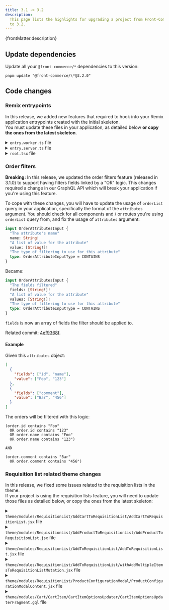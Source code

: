 ```yaml
---
title: 3.1 -> 3.2
description:
  This page lists the highlights for upgrading a project from Front-Commerce 3.1
  to 3.2.
---
```



<p>{frontMatter.description}</p>

## Update dependencies

Update all your `@front-commerce/*` dependencies to this version:

```shell
pnpm update "@front-commerce/\*@3.2.0"
```

## Code changes

### Remix entrypoints

In this release, we added new features that required to hook into your Remix
application entrypoints created with the initial skeleton.<br /> You must update
these files in your application, as detailed below **or copy the ones from the
latest skeleton**.

<details>
  <summary><code>entry.worker.ts</code> file</summary>

```diff
diff --git a/app/entry.worker.ts b/app/entry.worker.ts
index 84d71494..62c36c4c 100644
--- a/app/entry.worker.ts
+++ b/app/entry.worker.ts
@@ -1,4 +1,6 @@
 /// <reference lib="WebWorker" />
+import type { WorkerDataFunctionArgs } from '@remix-pwa/sw'
+import { synchronizeStorefrontContentFromResponse } from 'theme/modules/StorefrontContent/serviceWorker'

 export type {}
 declare let self: ServiceWorkerGlobalScope
@@ -10,3 +12,14 @@ self.addEventListener('install', (event: ExtendableEvent) => {
 self.addEventListener('activate', (event: ExtendableEvent) => {
     event.waitUntil(self.clients.claim())
 })
+
+export const defaultFetchHandler = async ({ request }: WorkerDataFunctionArgs) => {
+    const response = await fetch(request)
+    if (!response.ok) {
+        return response
+    }
+
+    synchronizeStorefrontContentFromResponse(response, self.clients)
+
+    return response
+}
diff --git a/app/theme/layouts/GenericLayout.jsx b/app/theme/layouts/GenericLayout.jsx
index 398d02c2..9825d487 100644
```

</details>
<details>
  <summary><code>entry.server.ts</code> file</summary>

```diff
diff --git a/app/entry.server.tsx b/app/entry.server.tsx
index bdb7e77a..4ece0e63 100644
--- a/app/entry.server.tsx
+++ b/app/entry.server.tsx
@@ -5,7 +5,7 @@
  */

 import { PassThrough } from 'node:stream'
-import type { EntryContext } from '@remix-run/node'
+import type { AppLoadContext, DataFunctionArgs, EntryContext } from '@remix-run/node'
 import { RemixServer } from '@remix-run/react'
 import isbot from 'isbot'
 import { renderToPipeableStream } from 'react-dom/server'
@@ -13,6 +13,7 @@ import { FrontCommerceServer } from '@front-commerce/remix/react'
 import prepareV2ServerRenderedApp from '@front-commerce/compat/apollo/prepareV2ServerRenderedApp'
 import { loadTranslationMessages } from '@front-commerce/core'
 import appManifest from '~/manifest'
+import { transformBrowserResponse, transformDataResponse, transformBotResponse } from '@front-commerce/remix'

 const ABORT_DELAY = 5_000

@@ -20,14 +21,15 @@ export default async function handleRequest(
     request: Request,
     responseStatusCode: number,
     responseHeaders: Headers,
-    remixContext: EntryContext
+    remixContext: EntryContext,
+    loadContext: AppLoadContext
 ) {
     const shop = remixContext.staticHandlerContext.loaderData.root.shop
     const messages = await loadTranslationMessages(shop.locale)

     return isbot(request.headers.get('user-agent'))
-        ? handleBotRequest(request, responseStatusCode, responseHeaders, remixContext, messages)
-        : handleBrowserRequest(request, responseStatusCode, responseHeaders, remixContext, messages)
+        ? handleBotRequest(request, responseStatusCode, responseHeaders, remixContext, loadContext, messages)
+        : handleBrowserRequest(request, responseStatusCode, responseHeaders, remixContext, loadContext, messages)
 }

 function handleBotRequest(
@@ -35,6 +37,7 @@ function handleBotRequest(
     responseStatusCode: number,
     responseHeaders: Headers,
     remixContext: EntryContext,
+    loadContext: AppLoadContext,
     messages: Record<string, string>
 ) {
  return new Promise(async (resolve, reject) => {
    const { pipe, abort } = renderToPipeableStream(
      await prepareV2ServerRenderedApp(
        <FrontCommerceServer
+         context={loadContext.frontCommerce}
          remixContext={remixContext}
          messages={messages}
        >
@@ -52,12 +55,12 @@ function handleBotRequest(

                     responseHeaders.set('Content-Type', 'text/html')

-                    resolve(
-                        new Response(body, {
-                            headers: responseHeaders,
-                            status: responseStatusCode,
-                        })
-                    )
+                    const response = new Response(body, {
+                        headers: responseHeaders,
+                        status: responseStatusCode,
+                    })
+                    transformBotResponse(response, loadContext.frontCommerce)
+                    resolve(response)

                     pipe(body)
                 },
@@ -80,6 +83,7 @@ function handleBrowserRequest(
     responseStatusCode: number,
     responseHeaders: Headers,
     remixContext: EntryContext,
+    loadContext: AppLoadContext,
     messages: Record<string, string>
 ) {
  return new Promise(async (resolve, reject) => {
    const { pipe, abort } = renderToPipeableStream(
      await prepareV2ServerRenderedApp(
        <FrontCommerceServer
+         context={loadContext.frontCommerce}
          remixContext={remixContext}
          messages={messages}
        >
@@ -97,12 +101,12 @@ function handleBrowserRequest(

                     responseHeaders.set('Content-Type', 'text/html')

-                    resolve(
-                        new Response(body, {
-                            headers: responseHeaders,
-                            status: responseStatusCode,
-                        })
-                    )
+                    const response = new Response(body, {
+                        headers: responseHeaders,
+                        status: responseStatusCode,
+                    })
+                    transformBrowserResponse(response, loadContext.frontCommerce)
+                    resolve(response)

                     pipe(body)
                 },
@@ -119,3 +123,8 @@ function handleBrowserRequest(
         setTimeout(abort, ABORT_DELAY)
     })
 }
+
+export function handleDataRequest(response: Response, { context }: DataFunctionArgs) {
+    transformDataResponse(response, context.frontCommerce)
+    return response
+}
```

</details>
<details>
  <summary><code>root.tsx</code> file</summary>

```diff
diff --git a/skeleton/app/root.tsx b/skeleton/app/root.tsx
index 71936d5a1..a28dcf87e 100644
--- a/skeleton/app/root.tsx
+++ b/skeleton/app/root.tsx
@@ -1,7 +1,7 @@
 import { CompatScripts } from "@front-commerce/compat/CompatProvider";
 import { FrontCommerceApp } from "@front-commerce/remix";
 import { generateMetas, json } from "@front-commerce/remix/node";
-import { useLoaderData } from "@front-commerce/remix/react";
+import { FrontCommerceScripts } from "@front-commerce/remix/react";
 import { cssBundleHref } from "@remix-run/css-bundle";
 import type {
   LinksFunction,
@@ -73,8 +73,6 @@ export const meta: MetaFunction = (args) => {
 };

 export default function App() {
-  const { process } = useLoaderData<typeof loader>();
-
   useSWEffect();

   const navigation = useNavigation();
@@ -93,11 +91,7 @@ export default function App() {
         <ScrollRestoration />
         <Scripts />
         <LiveReload />
-        <script
-          dangerouslySetInnerHTML={{
-            __html: `window.process = ${JSON.stringify(process)}`,
-          }}
-        />
+        <FrontCommerceScripts />
         <CompatScripts />
       </body>
     </html>
```

</details>

### Order filters

**Breaking:** In this release, we updated the order filters feature (released in
3.1.0) to support having filters fields linked by a "OR" logic. This changes
required a change in our GraphQL API which will break your application if you're
using this feature.

To cope with these changes, you will have to update the usage of `orderList`
query in your application, specifically the format of the `attributes` argument.
You should check for all components and / or routes you're using `orderList`
query from, and fix the usage of `attributes` argument:

```graphql
input OrderAttributesInput {
  "The attribute's name"
  name: String!
  "A list of value for the attribute"
  value: [String!]!
  "The type of filtering to use for this attribute"
  type: OrderAttributeInputType = CONTAINS
}
```

Became:

```graphql
input OrderAttributesInput {
  "The fields filtered"
  fields: [String!]!
  "A list of value for the attribute"
  values: [String!]!
  "The type of filtering to use for this attribute"
  type: OrderAttributeInputType = CONTAINS
}
```

`fields` is now an array of fields the filter should be applied to.

Related commit:
[4ef9368f](https://gitlab.blackswift.cloud/front-commerce/front-commerce/-/commit/4ef9368fcaab568c4a2053cc1b3dec69c69e20e6).

#### Example

Given this `attributes` object:

```json
[
  {
    "fields": ["id", "name"],
    "value": ["Foo", "123"]
  },
  {
    "fields": ["comment"],
    "value": ["Bar", "456"]
  }
]
```

The orders will be filtered with this logic:

```
(order.id contains "Foo"
  OR order.id contains "123"
  OR order.name contains "Foo"
  OR order.name contains "123")

AND

(order.comment contains "Bar"
  OR order.comment contains "456")
```

### Requisition list related theme changes

<SinceVersion tag="3.2.7" />

In this release, we fixed some issues related to the requisition lists in the
theme.<br />If your project is using the requisition lists feature, you will
need to update those files as detailed below, or copy the ones from the latest
skeleton:

<details>
  <summary><code>theme/modules/RequisitionList/AddCartToRequisitionList/AddCartToRequisitionList.jsx</code> file</summary>

```diff
diff --git a/theme/modules/RequisitionList/AddCartToRequisitionList/AddCartToRequisitionList.jsx b/theme/modules/RequisitionList/AddCartToRequisitionList/AddCartToRequisitionList.jsx
index 3d7bcfc99..6c039d270 100644
--- a/theme/modules/RequisitionList/AddCartToRequisitionList/AddCartToRequisitionList.jsx
+++ b/theme/modules/RequisitionList/AddCartToRequisitionList/AddCartToRequisitionList.jsx
@@ -2,6 +2,7 @@ import { useMemo } from "react";
 import PropTypes from "prop-types";
 import AddToRequisitionList from "theme/modules/RequisitionList/AddToRequisitionList";
 import { resolveSelectedOptions } from "theme/pages/Product/useSelectedProductWithConfigurableOptions";
+import { resolveSelectedBundleOptions } from "theme/pages/Product/useSelectedProductWithBundleOptions";
 import {
   productPropTypes,
   selectedConfigurableOptionsPropTypes,
@@ -11,7 +12,7 @@ import {
 const AddCartToRequisitionList = ({ id = "cart", cart, size }) => {
   const cartItems = cart.items;
   const items = useMemo(() => {
-    return cartItems.map(({ product, options, qty }) => {
+    return cartItems.map(({ product, options, bundleOptions, qty }) => {
       const productOptions = product.options?.map((option) => ({
         id: option.attribute.id,
         label: option.attribute.label,
@@ -23,6 +24,10 @@ const AddCartToRequisitionList = ({ id = "cart", cart, size }) => {
           product.options,
           options
         ),
+        selectedBundleOptions: resolveSelectedBundleOptions(
+          product.bundleOptions,
+          bundleOptions
+        ),
         quantity: qty,
       };
     });
```

</details>

<details>
  <summary><code>theme/modules/RequisitionList/AddProductToRequisitionList/AddProductToRequisitionList.jsx</code> file</summary>

```diff
diff --git a/theme/modules/RequisitionList/AddProductToRequisitionList/AddProductToRequisitionList.jsx b/theme/modules/RequisitionList/AddProductToRequisitionList/AddProductToRequisitionList.jsx
index 0e5cc0958..d73bde2aa 100644
--- a/theme/modules/RequisitionList/AddProductToRequisitionList/AddProductToRequisitionList.jsx
+++ b/theme/modules/RequisitionList/AddProductToRequisitionList/AddProductToRequisitionList.jsx
@@ -34,6 +34,10 @@ const AddProductToRequisitionList = ({
       showOptionsModalIfNotFullyConfigured={
         showOptionsModalIfNotFullyConfigured
       }
+      redirectOnAddToRequisitionList={
+        // URL to the bundle product
+        product.bundleOptions?.length ? `/product/${product.sku}` : null
+      }
     />
   );
 };
```

</details>

<details>
  <summary><code>theme/modules/RequisitionList/AddToRequisitionList/AddToRequisitionList.jsx</code> file</summary>

```diff
diff --git a/theme/modules/RequisitionList/AddToRequisitionList/AddToRequisitionList.jsx b/theme/modules/RequisitionList/AddToRequisitionList/AddToRequisitionList.jsx
index 13efd3b41..a79e5b025 100644
--- a/theme/modules/RequisitionList/AddToRequisitionList/AddToRequisitionList.jsx
+++ b/theme/modules/RequisitionList/AddToRequisitionList/AddToRequisitionList.jsx
@@ -5,6 +5,7 @@ import Icon from "theme/components/atoms/Icon";
 import SelectMenu from "theme/components/molecules/SelectMenu";
 import messages from "theme/modules/RequisitionList/AddToRequisitionList/AddToRequisitionListMessages";
 import { useIntl } from "react-intl";
+import { useNavigate } from "@remix-run/react";

 /** @type {import('./EnhanceAddToRequisitionList').BaseComponent} */
 const AddToRequisitionList = ({
@@ -22,11 +23,24 @@ const AddToRequisitionList = ({
   addToRequisitionListError,
   newRequisitionListModal,
   showOptionsModalIfNotFullyConfigured,
+  redirectOnAddToRequisitionList,
   productConfigurationModal,
 }) => {
   const intl = useIntl();
   const [isRequisitionListMenuOpen, setIsRequisitionListMenuOpen] =
     useState(false);
+  const navigate = useNavigate();
+
+  const shouldRedirect =
+    showOptionsModalIfNotFullyConfigured &&
+    isRequisitionListMenuOpen &&
+    redirectOnAddToRequisitionList;
+
+  useEffect(() => {
+    if (shouldRedirect) {
+      navigate(redirectOnAddToRequisitionList);
+    }
+  }, [shouldRedirect]);

   const selectItems = useMemo(() => {
     if (!requisitionLists) {
```

</details>

<details>
  <summary><code>theme/modules/RequisitionList/AddToRequisitionList/withAddMultipleItemsToRequisitionListMutation.jsx</code> file</summary>

```diff
diff --git a/theme/modules/RequisitionList/AddToRequisitionList/withAddMultipleItemsToRequisitionListMutation.jsx b/theme/modules/RequisitionList/AddToRequisitionList/withAddMultipleItemsToRequisitionListMutation.jsx
index ff92ad7e1..e0ca0580e 100644
--- a/theme/modules/RequisitionList/AddToRequisitionList/withAddMultipleItemsToRequisitionListMutation.jsx
+++ b/theme/modules/RequisitionList/AddToRequisitionList/withAddMultipleItemsToRequisitionListMutation.jsx
@@ -75,20 +75,29 @@ const withAddMultipleItemsToRequisitionListMutation =
               }) => ({
                 sku: product.sku,
                 quantity,
-                selectedConfigurableOptions: Object.entries(
-                  selectedConfigurableOptions
-                ).map(([option_id, option_value]) => ({
-                  option_id,
-                  option_value,
-                })),
-                selectedBundleOptions: Object.entries(
-                  selectedBundleOptions
-                ).map(([option_id, { quantity, values }]) => {
-                  return {
-                    option_id,
-                    option_values: values.map((value) => ({ quantity, value })),
-                  };
-                }),
+                selectedConfigurableOptions:
+                  Object.keys(selectedConfigurableOptions || {}).length > 0
+                    ? Object.entries(selectedConfigurableOptions).map(
+                        ([option_id, option_value]) => ({
+                          option_id,
+                          option_value,
+                        })
+                      )
+                    : undefined,
+                selectedBundleOptions:
+                  Object.keys(selectedBundleOptions || {}).length > 0
+                    ? Object.entries(selectedBundleOptions).map(
+                        ([option_id, { quantity, values }]) => {
+                          return {
+                            option_id,
+                            option_values: values.map((value) => ({
+                              quantity,
+                              value,
+                            })),
+                          };
+                        }
+                      )
+                    : undefined,
               })
             ),
           },
```

</details>

<details>
  <summary><code>theme/modules/RequisitionList/ProductConfigurationModal/ProductConfigurationModalContent.jsx</code> file</summary>

```diff
diff --git a/theme/modules/RequisitionList/ProductConfigurationModal/ProductConfigurationModalContent.jsx b/theme/modules/RequisitionList/ProductConfigurationModal/ProductConfigurationModalContent.jsx
index 5883fae10..e0449a188 100644
--- a/theme/modules/RequisitionList/ProductConfigurationModal/ProductConfigurationModalContent.jsx
+++ b/theme/modules/RequisitionList/ProductConfigurationModal/ProductConfigurationModalContent.jsx
@@ -6,7 +6,7 @@ import { FormattedMessage } from "react-intl";
 import useSelectedProductWithConfigurableOptions from "theme/pages/Product/useSelectedProductWithConfigurableOptions";
 import ConfigurableOptions from "theme/modules/Cart/CartItem/CartItemOptionsUpdater/ConfigurableOptions";
 import { H2 } from "theme/components/atoms/Typography/Heading";
-import Form from "theme/compat/components/atoms/Form/Form";
+import { Form } from "@remix-run/react";
 import FormTitle from "theme/components/molecules/Form/FormTitle";
 import useProductBySkuLoader from "theme/hooks/useProductBySkuLoader";
 import Stack from "theme/components/atoms/Layout/Stack";
@@ -74,21 +74,22 @@ const ProductConfigurationModalContent = ({
       selectedConfigurableOptions
     );

-  const formRef = useRef();
   const [showNotAllOptionsSelected, setShowNotAllOptionsSelected] =
     useState(false);

-  const onChangeOptions = useCallback(() => {
-    const model = formRef.current.getModel();
-    Object.keys(model)
-      .filter(
-        (key) =>
-          key.indexOf("custom:") !== 0 && typeof model[key] !== "undefined"
-      )
-      .forEach((optionId) =>
-        setOption(optionId, model[optionId].value || model[optionId])
-      );
-  }, [setOption]);
+  const onChangeOptions = useCallback(
+    (e) => {
+      const input = e.target;
+      const form = input.form;
+      const data = new FormData(form);
+      for (const pair of data.entries()) {
+        if (pair[0].indexOf("custom:") !== 0) {
+          setOption(pair[0], pair[1]);
+        }
+      }
+    },
+    [setOption]
+  );

   const allOptionsSet = useMemo(
     () => selectedProduct && areAllOptionsSet(selectedProduct, selectedOptions),
@@ -119,8 +120,7 @@ const ProductConfigurationModalContent = ({

   return (
     <Form
-      setRef={(form) => (formRef.current = form)}
-      onValidSubmit={() => onConfiurationsSelected(selectedOptions)}
+      onSubmit={() => onConfiurationsSelected(selectedOptions)}
       onChange={onChangeOptions}
     >
       <Stack>
```

</details>

<details>
  <summary><code>theme/modules/Cart/CartItem/CartItemOptionsUpdater/CartItemOptionsUpdaterFragment.gql</code> file</summary>

```diff
diff --git a/theme/modules/Cart/CartItem/CartItemOptionsUpdater/CartItemOptionsUpdaterFragment.gql b/theme/modules/Cart/CartItem/CartItemOptionsUpdater/CartItemOptionsUpdaterFragment.gql
index 19f85b84e..954bbb896 100644
--- a/theme/modules/Cart/CartItem/CartItemOptionsUpdater/CartItemOptionsUpdaterFragment.gql
+++ b/theme/modules/Cart/CartItem/CartItemOptionsUpdater/CartItemOptionsUpdaterFragment.gql
@@ -17,6 +17,14 @@ fragment CartItemCustomOption on Product {
       id
     }
   }
+  bundleOptions {
+    id
+    label
+    values {
+      label
+      value
+    }
+  }
   custom_options {
     option_id
     title
```

</details>
